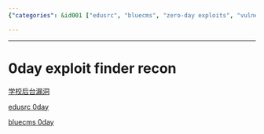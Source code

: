 ```yaml
---
{"categories": &id001 ["edusrc", "bluecms", "zero-day exploits", "vulnerabilities", "school management systems", "security issues"], "category": "Security", "date": "2022-11-29 23:15:03", "description": "A list of potential zero-day exploits and vulnerabilities in school management systems, including links to resources for understanding and mitigating the 'edusrc 0day' and 'bluecms 0day' issues.", "tags": *id001, "title": "Discovering Zero-Day Exploits and Vulnerabilities in School Management Systems"}

---
```


------

# 0day exploit finder recon

[学校后台漏洞](https://baijiahao.baidu.com/s?id=1707131222599879140&wfr=spider&for=pc&searchword=怎么挖0day)

[edusrc 0day](https://blog.csdn.net/weixin_50464560/article/details/116419318)

[bluecms 0day](https://blog.csdn.net/G208_522/article/details/123507319)

